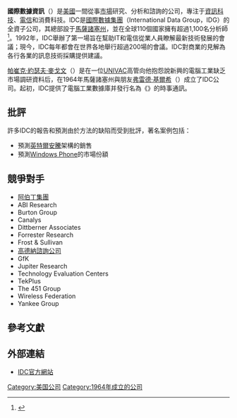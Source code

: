 {{noteTA
|T=zh-cn:国际数据;zh-hk:國際數據;zh-tw:國際數據資訊;
|1=zh-cn:国际数据;zh-hk:國際數據;zh-tw:國際數據資訊;
}}
{{Infobox company
| company_name     = 國際數據資訊有限公司
| company_logo     = [[File:IDC_Logo.png|200px]]
| company_type     = 國際數據集團所屬子公司
| foundation       = 1964
| location         = [[美國|美國]][[馬薩諸賽州|馬薩諸賽州]][[Framingham|Framingham]]
| key_people       = [[Kirk_Campbell|Kirk Campbell]] <small>(President and CEO)</small>
| industry         = [[市場研究|市場研究]]
| products         = [[市場智能|市場智能]]、諮詢服務、[[Events|Events]]
| revenue          =
| operating_income =
| net_income       =
| num_employees    = 1001-5000
| homepage         = http://www.idc.com
| owner            =
| parent           = [[國際數據集團|國際數據集團]]
}}

'''國際數據資訊'''（{{lang-en|International Data Corporation，IDC}}）是[[美國|美國]]一間從事[[市場|市場]]研究、分析和諮詢的公司，專注于[[資訊科技|資訊科技]]、[[電信|電信]]和消費科技。IDC是[[國際數據集團|國際數據集團]]（International Data Group，IDG）的全資子公司，其總部設于[[馬薩諸塞州|馬薩諸塞州]]{{lang|en|Framingham}}，並在全球110個國家擁有超過1,100名分析師<ref name = "About IDC">{{cite web | author =  | title = About IDC | publisher = IDC | date =  | accessdate = 2013-09-20 | language = en | url = http://www.idc.com/about/about.jsp | archive-date = 2017-09-07 | archive-url = https://web.archive.org/web/20170907053900/http://www.idc.com/about/about.jsp | dead-url = no }}</ref>。1992年，IDC舉辦了第一場旨在幫助IT和電信從業人員瞭解最新技術發展的會議；現今，IDC每年都會在世界各地舉行超過200場的會議。IDC對商業的見解為各行各業的訊息技術採購提供建議。

[[帕崔克·約瑟夫·麥戈文|帕崔克·約瑟夫·麥戈文]]（{{lang-en|Patrick Joseph McGovern}}）是在一位[[UNIVAC|UNIVAC]]高管向他抱怨說新興的電腦工業缺乏市場調研資料后，在1964年馬薩諸塞州與朋友[[弗雷德·基爾希|弗雷德·基爾希]]（{{lang-en|Fred Kirch}}）成立了IDC公司。起初，IDC提供了電腦工業數據庫并發行名為《{{lang|en|EDP Industry & Market Report}}》的時事通訊。

== 批評 ==
許多IDC的報告和預測由於方法的缺陷而受到批評，著名案例包括：
*預測[[英特爾|英特爾]][[安騰|安騰]]架構的銷售
*預測[[Windows_Phone|Windows Phone]]的市場份額

==競爭對手==
*[[阿伯丁集團|阿伯丁集團]]
*ABI Research
*Burton Group
*Canalys
*Dittberner Associates
*Forrester Research
*Frost & Sullivan
*[[高德納諮詢公司|高德納諮詢公司]]
*GfK
*Jupiter Research
*Technology Evaluation Centers
*TekPlus
*The 451 Group
*Wireless Federation
*Yankee Group

==參考文獻==
{{reflist}}

==外部連結==
*[http://www.idc.com/ IDC官方網站] {{Wayback|url=http://www.idc.com/ |date=20210115195800 }}

[[Category:美国公司|Category:美国公司]]
[[Category:1964年成立的公司|Category:1964年成立的公司]]